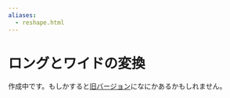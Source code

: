 ```yaml
---
aliases: 
  - reshape.html
---
```


# ロングとワイドの変換

作成中です。もしかすると[旧バージョン](http://web.archive.org/web/20210117052842/https://shohei-doi.github.io/quant_polisci/)になにかあるかもしれません。